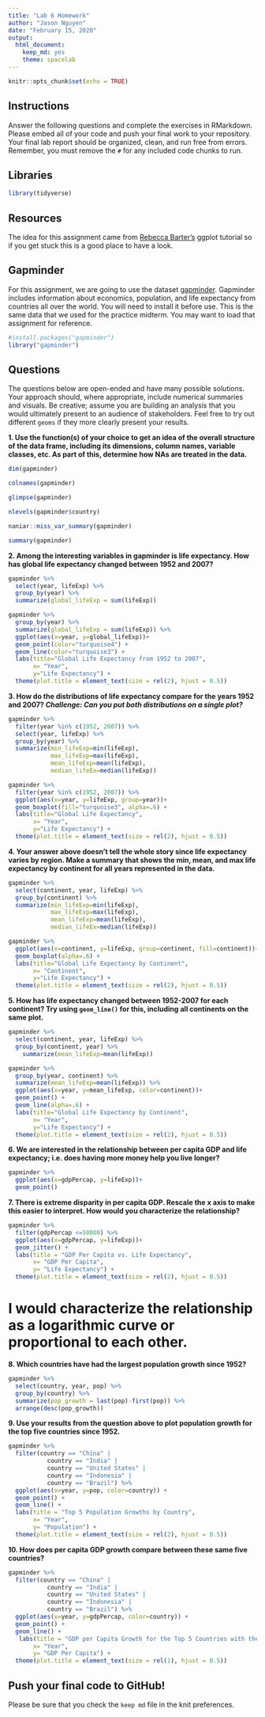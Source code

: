 ```yaml
---
title: "Lab 6 Homework"
author: "Jason Nguyen"
date: "February 15, 2020"
output:
  html_document: 
    keep_md: yes
    theme: spacelab
---
```


```r
knitr::opts_chunk$set(echo = TRUE)
```

## Instructions
Answer the following questions and complete the exercises in RMarkdown. Please embed all of your code and push your final work to your repository. Your final lab report should be organized, clean, and run free from errors. Remember, you must remove the `#` for any included code chunks to run.  

## Libraries
```r
library(tidyverse)
```

## Resources
The idea for this assignment came from [Rebecca Barter's](http://www.rebeccabarter.com/blog/2017-11-17-ggplot2_tutorial/) ggplot tutorial so if you get stuck this is a good place to have a look.  

## Gapminder
For this assignment, we are going to use the dataset [gapminder](https://cran.r-project.org/web/packages/gapminder/index.html). Gapminder includes information about economics, population, and life expectancy from countries all over the world. You will need to install it before use. This is the same data that we used for the practice midterm. You may want to load that assignment for reference.  
```r
#install.packages("gapminder")
library("gapminder")
```

## Questions
The questions below are open-ended and have many possible solutions. Your approach should, where appropriate, include numerical summaries and visuals. Be creative; assume you are building an analysis that you would ultimately present to an audience of stakeholders. Feel free to try out different `geoms` if they more clearly present your results.  

**1. Use the function(s) of your choice to get an idea of the overall structure of the data frame, including its dimensions, column names, variable classes, etc. As part of this, determine how NAs are treated in the data.**  
```r
dim(gapminder)
```

```r
colnames(gapminder)
```

```r
glimpse(gapminder)
```

```r
nlevels(gapminder$country)
```
```r
naniar::miss_var_summary(gapminder)
```

```r
summary(gapminder)
```

**2. Among the interesting variables in gapminder is life expectancy. How has global life expectancy changed between 1952 and 2007?**
```r
gapminder %>%
  select(year, lifeExp) %>% 
  group_by(year) %>% 
  summarize(global_lifeExp = sum(lifeExp))
```
```r
gapminder %>%
  group_by(year) %>% 
  summarize(global_lifeExp = sum(lifeExp)) %>% 
  ggplot(aes(x=year, y=global_lifeExp))+
  geom_point(color="turquoise4") +
  geom_line(color="turquoise3") +
  labs(title="Global Life Expectancy from 1952 to 2007",
       x= "Year",
       y="Life Expectancy") +
  theme(plot.title = element_text(size = rel(2), hjust = 0.5))
```

**3. How do the distributions of life expectancy compare for the years 1952 and 2007? _Challenge: Can you put both distributions on a single plot?_**
```r
gapminder %>%
  filter(year %in% c(1952, 2007)) %>%
  select(year, lifeExp) %>% 
  group_by(year) %>% 
  summarize(min_lifeExp=min(lifeExp),
            max_lifeExp=max(lifeExp),
            mean_lifeExp=mean(lifeExp),
            median_lifeEx=median(lifeExp))
```

```r
gapminder %>%
  filter(year %in% c(1952, 2007)) %>%
  ggplot(aes(x=year, y=lifeExp, group=year))+
  geom_boxplot(fill="turquoise3", alpha=.6) +
  labs(title="Global Life Expectancy",
       x= "Year",
       y="Life Expectancy") +
  theme(plot.title = element_text(size = rel(2), hjust = 0.5))
```

**4. Your answer above doesn't tell the whole story since life expectancy varies by region. Make a summary that shows the min, mean, and max life expectancy by continent for all years represented in the data.**
```r
gapminder %>%
  select(continent, year, lifeExp) %>% 
  group_by(continent) %>% 
  summarize(min_lifeExp=min(lifeExp),
            max_lifeExp=max(lifeExp),
            mean_lifeExp=mean(lifeExp),
            median_lifeEx=median(lifeExp))
```

```r
gapminder %>%
  ggplot(aes(x=continent, y=lifeExp, group=continent, fill=continent))+
  geom_boxplot(alpha=.6) +
  labs(title="Global Life Expectancy by Continent",
       x= "Continent",
       y="Life Expectancy") +
  theme(plot.title = element_text(size = rel(2), hjust = 0.5))
```


**5. How has life expectancy changed between 1952-2007 for each continent? Try using `geom_line()` for this, including all continents on the same  plot.**
```r
gapminder %>% 
  select(continent, year, lifeExp) %>% 
  group_by(continent, year) %>% 
    summarize(mean_lifeExp=mean(lifeExp))
```

```r
gapminder %>% 
  group_by(year, continent) %>% 
  summarize(mean_lifeExp=mean(lifeExp)) %>% 
  ggplot(aes(x=year, y=mean_lifeExp, color=continent))+
  geom_point() +
  geom_line(alpha=.6) +
  labs(title="Global Life Expectancy by Continent",
       x= "Year",
       y="Life Expectancy") +
  theme(plot.title = element_text(size = rel(2), hjust = 0.5))
```


**6. We are interested in the relationship between per capita GDP and life expectancy; i.e. does having more money help you live longer?**
```r
gapminder %>% 
  ggplot(aes(x=gdpPercap, y=lifeExp))+
  geom_point()
```


**7. There is extreme disparity in per capita GDP. Rescale the x axis to make this easier to interpret. How would you characterize the relationship?**
```r
gapminder %>% 
  filter(gdpPercap <=50000) %>% 
  ggplot(aes(x=gdpPercap, y=lifeExp))+
  geom_jitter() +
  labs(title = "GDP Per Capita vs. Life Expectancy",
       x= "GDP Per Capita",
       y= "Life Expectancy") +
  theme(plot.title = element_text(size = rel(2), hjust = 0.5))
```
# I would characterize the relationship as a logarithmic curve or proportional to each other.

**8. Which countries have had the largest population growth since 1952?**
```r
gapminder %>% 
  select(country, year, pop) %>%
  group_by(country) %>% 
  summarize(pop_growth = last(pop)-first(pop)) %>% 
  arrange(desc(pop_growth))
```

**9. Use your results from the question above to plot population growth for the top five countries since 1952.**
```r
gapminder %>%
  filter(country == "China" |
           country == "India" | 
           country == "United States" | 
           country == "Indonesia" |
           country == "Brazil") %>% 
  ggplot(aes(x=year, y=pop, color=country)) +
  geom_point() +
  geom_line() +
  labs(title = "Top 5 Population Growths by Country",
       x= "Year",
       y= "Population") +
  theme(plot.title = element_text(size = rel(2), hjust = 0.5))
```

**10. How does per capita GDP growth compare between these same five countries?**
```r
gapminder %>%
  filter(country == "China" |
           country == "India" | 
           country == "United States" | 
           country == "Indonesia" |
           country == "Brazil") %>% 
  ggplot(aes(x=year, y=gdpPercap, color=country)) +
  geom_point() +
  geom_line() +
   labs(title = "GDP per Capita Growth for the Top 5 Countries with the Largest Population Growth",
       x= "Year",
       y= "GDP Per Capita") +
  theme(plot.title = element_text(size = rel(1), hjust = 0.5))
```

## Push your final code to GitHub!
Please be sure that you check the `keep md` file in the knit preferences. 